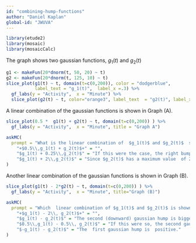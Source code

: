 ```yaml
---
id: "combining-hump-functions"
author: "Daniel Kaplan"
global-id: "JWUVA"
---
```


```r
library(etude2)
library(mosaic)
library(mosaicCalc)
```

The graph shows two gaussian functions, $g_1(t)$ and $g_2(t)$

```r
g1 <- makeFun(20*dnorm(t, 50, 20) ~ t)
g2 <- makeFun(20*dnorm(t, 125, 10) ~ t)
slice_plot(g1(t) ~ t, domain(t=c(0,200)), color = "dodgerblue",
           label_text = "g_1(t)",  label_x =.3) %>%
  gf_labs(y = "Activity",  x = "Minute") %>%
  slice_plot(g2(t) ~ t, color="orange3", label_text  = "g2(t)", label_x=.7)
```

A linear combination  of the gaussian functions is shown in Graph (A).

```r
slice_plot(0.5 *  g1(t) + g2(t) ~ t, domain(t=c(0,200)) ) %>%
  gf_labs(y = "Activity",  x = "Minute", title = "Graph A")
```


```r
askMC(
  prompt = "What is the linear combination of  $g_1(t)$ and $g_2(t)$  shown in Graph (A)?",
    "+$0.5\\,g_1(t) + g_2(t)$+" = "",
    "$g_1(t) + 0.25\\,g_2(t)$" = "If this were the case, the right bump would be only one-quarter as big as the left bump.",
    "$g_1(t) + 2\\,g_2(t)$" = "Since $g_2(t)$ has a maximum value  of 20, $2\\,g_2(t)$ would reach a value of 40.  That isn't what's shown in  the graph."
)
```

Another linear combination  of the gaussian functions is shown in Graph (B).

```r
slice_plot(g1(t) - 2*g2(t) ~ t, domain(t=c(0,200)) ) %>%
  gf_labs(y = "Activity",  x = "Minute", title="Graph (B)")
```


```r
askMC(
  prompt = "Which  linear combination of $g_1(t)$ and $g_2(t)$ is shown in Graph (B)?",
    "+$g_1(t) - 2\\, g_2(t)$+" = "",
    "$g_1(t) - g_2(t)$" = "The second (downward) gaussian hump is bigger than  the first  (upward) gaussian hump.",
    "$0.5\\,g_1(t) - 0.5\\, g_2(t)$" = "If this were so, the second gaussian hump would reach a value of -4 rather than the -8 seen in Graph (B).",
    "$-g_1(t) - g_2(t)$" = "The  first gaussian hump is  positive."
)
```

